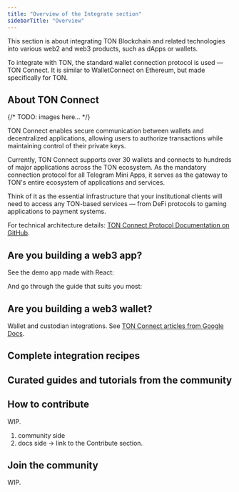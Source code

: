 ```yaml
---
title: "Overview of the Integrate section"
sidebarTitle: "Overview"
---
```


This section is about integrating TON Blockchain and related technologies into various web2 and web3 products, such as dApps or wallets.

To integrate with TON, the standard wallet connection protocol is used — TON Connect. It is similar to WalletConnect on Ethereum, but made specifically for TON.

## About TON Connect

{/* TODO: images here... */}

TON Connect enables secure communication between wallets and decentralized applications, allowing users to authorize transactions while maintaining control of their private keys.

Currently, TON Connect supports over 30 wallets and connects to hundreds of major applications across the TON ecosystem. As the mandatory connection protocol for all Telegram Mini Apps, it serves as the gateway to TON's entire ecosystem of applications and services.

Think of it as the essential infrastructure that your institutional clients will need to access any TON-based services — from DeFi protocols to gaming applications to payment systems.

For technical architecture details: [TON Connect Protocol Documentation on GitHub](https://github.com/ton-blockchain/ton-connect).

## Are you building a web3 app?

See the demo app made with React:

<Columns cols={2}>
  <Card
    title="Demo TON dApp with React"
    icon="link"
    href="https://ton-connect.github.io/demo-dapp-with-react-ui/"
    arrow="true">
  </Card>
  <Card
    title="GitHub repository"
    icon="github"
    href="https://github.com/ton-connect/demo-dapp-with-react-ui"
    arrow="true">
  </Card>
</Columns>

And go through the guide that suits you most:

<Columns cols={2}>
  <Card
    title="Integration checklist"
    href="/integrate/dapps/integration-checklist"
    arrow="true">
  </Card>
  <Card
    title="React"
    icon="react"
    href="/integrate/dapps/react"
    arrow="true">
  </Card>
</Columns>

## Are you building a web3 wallet?

Wallet and custodian integrations. See [TON Connect articles from Google Docs](/integrate/ported/qa-guide).

## Complete integration recipes

<Columns cols={1}>
  <Card
    title="How to integrate TON into a Centralized EXchange (CEX)"
    href="/integrate/complete/cex"
    arrow="true">
  </Card>
</Columns>

## Curated guides and tutorials from the community

<Columns cols={1}>
  <Card
    title="Index of curated community tutorials"
    href="/integrate/community/index"
    arrow="true">
  </Card>
</Columns>

## How to contribute

WIP.
1. community side
2. docs side → link to the Contribute section.

## Join the community

WIP.
